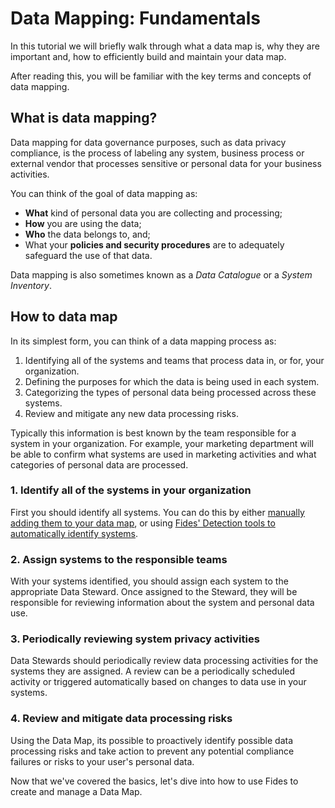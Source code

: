 
# Data Mapping: Fundamentals

<TutorialKey duration="4" product="Fides" topic="Data Mapping"/>


In this tutorial we will briefly walk through what a data map is, why they are important and, how to efficiently build and maintain your data map.

After reading this, you will be familiar with the key terms and concepts of data mapping.

## What is data mapping?

Data mapping for data governance purposes, such as data privacy compliance, is the process of labeling any system, business process or external vendor that processes sensitive or personal data for your business activities. 

You can think of the goal of data mapping as:
* **What** kind of personal data you are collecting and processing;
* **How** you are using the data;
* **Who** the data belongs to, and;
* What your **policies and security procedures** are to adequately safeguard the use of that data.

Data mapping is also sometimes known as a *Data Catalogue* or a *System Inventory*.

## How to data map

In its simplest form, you can think of a data mapping process as:

1. Identifying all of the systems and teams that process data in, or for, your organization.
2. Defining the purposes for which the data is being used in each system.
3. Categorizing the types of personal data being processed across these systems.
4. Review and mitigate any new data processing risks.

Typically this information is best known by the team responsible for a system in your organization. For example, your marketing department will be able to confirm what systems are used in marketing activities and what categories of personal data are processed.

### 1. Identify all of the systems in your organization
First you should identify all systems. You can do this by either [manually adding them to your data map](/tutorials/data-mapping/data-mapping-adding-systems-manually), or using [Fides' Detection tools to automatically identify systems](/tutorials/data-mapping/data-mapping-system-detection).

### 2. Assign systems to the responsible teams
With your systems identified, you should assign each system to the appropriate Data Steward. Once assigned to the Steward, they will be responsible for reviewing information about the system and personal data use.

### 3. Periodically reviewing system privacy activities
Data Stewards should periodically review data processing activities for the systems they are assigned. A review can be a periodically scheduled activity or  triggered automatically based on changes to data use in your systems.

### 4. Review and mitigate data processing risks
Using the Data Map, its possible to proactively identify possible data processing risks and take action to prevent any potential compliance failures or risks to your user's personal data.

Now that we've covered the basics, let's dive into how to use Fides to create and manage a Data Map.